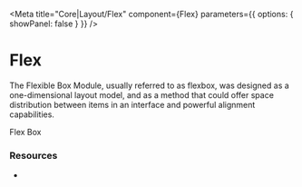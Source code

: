 
<Meta
  title="Core|Layout/Flex"
  component={Flex}
  parameters={{ options: { showPanel: false } }}
/>

# Flex

The Flexible Box Module, usually referred to as flexbox, was designed as a one-dimensional layout model, and as a method that could offer space distribution between items in an interface and powerful alignment capabilities.

<Preview withToolbar>
  <Story name="Basic">
    <Flex alignItems="center">
      <Box width={1 / 2} p={3} color="white" bg="blue">
        Flex
      </Box>
      <Box width={1 / 2} p={1} color="white" bg="green">
        Box
      </Box>
    </Flex>
  </Story>
</Preview>

### **Resources**

- <FlexBox />
